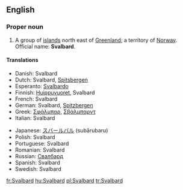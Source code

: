 ==English==

===Proper noun===
{{wikipedia}}
{{en-proper noun}}

# A group of [[island]]s north east of [[Greenland]]; a territory of [[Norway]]. Official name: '''Svalbard'''.

====Translations====
{{trans-top|islands north east of Greenland}}
*Danish: Svalbard
*Dutch: Svalbard, [[Spitsbergen]]
*Esperanto: [[Svalbardo]]
*Finnish: [[Huippuvuoret]], Svalbard
*French: Svalbard
*German: Svalbard, [[Spitzbergen]]
*Greek: [[Σφάλμπαρ]], [[Σβάλμπαρντ]]
*Italian: Svalbard
{{trans-mid}}
*Japanese: [[スバールバル]] (subārubaru)
*Polish: Svalbard
*Portuguese: Svalbard
*Romanian: Svalbard {{n}}
*Russian: [[Свалбард]]
*Spanish: Svalbard
*Swedish: Svalbard
{{trans-bottom}}

[[fr:Svalbard]]
[[hu:Svalbard]]
[[pl:Svalbard]]
[[tr:Svalbard]]